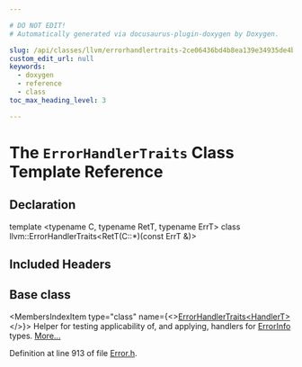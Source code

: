 ```yaml
---

# DO NOT EDIT!
# Automatically generated via docusaurus-plugin-doxygen by Doxygen.

slug: /api/classes/llvm/errorhandlertraits-2ce06436bd4b8ea139e34935de4bd81e
custom_edit_url: null
keywords:
  - doxygen
  - reference
  - class
toc_max_heading_level: 3

---
```





# The `ErrorHandlerTraits` Class Template Reference

<DoxygenPage pluginConfig={pluginConfig}>



## Declaration

<CodeBlock>template &lt;typename C, typename RetT, typename ErrT&gt;
class llvm::ErrorHandlerTraits&lt;RetT(C::&#42;)(const ErrT &amp;)&gt;</CodeBlock>

## Included Headers

<IncludesList>
<IncludesListItem
  filePath="llvm/Support/Error.h"
  permalink="/docs/api/files/include/include/llvm/include/llvm/support/error-h"
  isLocal="true" />
</IncludesList>

## Base class

<MembersIndex>

<MembersIndexItem
  type="class"
  name={<><a href="/docs/api/classes/llvm/errorhandlertraits">ErrorHandlerTraits&lt;HandlerT&gt;</a></>}>
Helper for testing applicability of, and applying, handlers for <a href="/docs/api/classes/llvm/errorinfo">ErrorInfo</a> types. <a href="/docs/api/classes/llvm/errorhandlertraits/#details">More...</a>
</MembersIndexItem>

</MembersIndex>


Definition at line 913 of file <a href="/docs/api/files/include/include/llvm/include/llvm/support/error-h">Error.h</a>.

</DoxygenPage>
